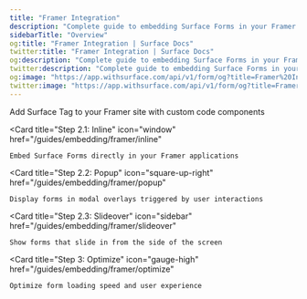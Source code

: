 ```yaml
---
title: "Framer Integration"
description: "Complete guide to embedding Surface Forms in your Framer site"
sidebarTitle: "Overview"
og:title: "Framer Integration | Surface Docs"
twitter:title: "Framer Integration | Surface Docs"
og:description: "Complete guide to embedding Surface Forms in your Framer site"
twitter:description: "Complete guide to embedding Surface Forms in your Framer site"
og:image: "https://app.withsurface.com/api/v1/form/og?title=Framer%20Integration"
twitter:image: "https://app.withsurface.com/api/v1/form/og?title=Framer%20Integration"
---
```



<CardGroup cols={2}>
  <Card
    title="Step 1: Embed Surface Tag"
    icon="code"
    href="/guides/embedding/framer/embedding"
  >
    Add Surface Tag to your Framer site with custom code components
  </Card>

  <Card
    title="Step 2.1: Inline"
    icon="window"
    href="/guides/embedding/framer/inline"
  >
    Embed Surface Forms directly in your Framer applications
  </Card>

  <Card
    title="Step 2.2: Popup"
    icon="square-up-right"
    href="/guides/embedding/framer/popup"
  >
    Display forms in modal overlays triggered by user interactions
  </Card>

  <Card
    title="Step 2.3: Slideover"
    icon="sidebar"
    href="/guides/embedding/framer/slideover"
  >
    Show forms that slide in from the side of the screen
  </Card>

  <Card
    title="Step 3: Optimize"
    icon="gauge-high"
    href="/guides/embedding/framer/optimize"
  >
    Optimize form loading speed and user experience
  </Card>
</CardGroup>
